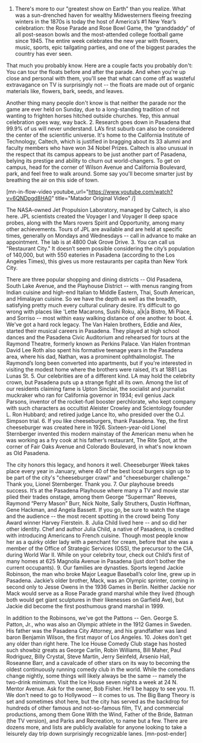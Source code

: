 1. There's more to our "greatest show on Earth" than you realize.
What was a sun-drenched haven for wealthy Midwesterners fleeing freezing winters in the 1870s is today the host of America’s #1 New Year’s celebration: the Rose Parade and Rose Bowl Game, the “granddaddy” of all post-season bowls and the most-attended college football game since 1945. The entire week celebrates the new year with flowers, music, sports, epic tailgating parties, and one of the biggest parades the country has ever seen.

That much you probably know. Here are a couple facts you probably don't: You can tour the floats before and after the parade. And when you're up close and personal with them, you'll see that what can come off as wasteful extravagance on TV is surprisingly not -- the floats are made out of organic materials like, flowers, bark, seeds, and leaves.

Another thing many people don't know is that neither the parade nor the game are ever held on Sunday, due to a long-standing tradition of not wanting to frighten horses hitched outside churches. Yep, this annual celebration goes way, way back.
2. Research goes down in Pasadena that 99.9% of us will never understand.
LA’s first suburb can also be considered the center of the scientific universe. It's home to the California Institute of Technology, Caltech, which is justified in bragging about its 33 alumni and faculty members who have won 34 Nobel Prizes. Caltech is also unusual in the respect that its campus appears to be just another part of Pasadena, belying its prestige and ability to churn out world-changers. To get on campus, head for the corner of Wilson Avenue and California Boulevard, park, and feel free to walk around. Some say you'll become smarter just by breathing the air on this side of town.

[mn-in-flow-video youtube_url="https://www.youtube.com/watch?v=6QNDpgd8HA0" title="Matador Original Video" /]

The NASA-owned Jet Propulsion Laboratory, managed by Caltech, is also here. JPL scientists created the Voyager I and Voyager II deep space probes, along with the Mars rovers Spirit and Opportunity, among many other achievements. Tours of JPL are available and are held at specific times, generally on Mondays and Wednesdays -- call in advance to make an appointment. The lab is at 4800 Oak Grove Drive.
3. You can call us "Restaurant City."
It doesn’t seem possible considering the city’s population of 140,000, but with 550 eateries in Pasadena (according to the Los Angeles Times), this gives us more restaurants per capita than New York City.

There are three popular shopping and dining districts -- Old Pasadena, South Lake Avenue, and the Playhouse District -- with menus ranging from Indian cuisine and high-end Italian to Middle Eastern, Thai, South American, and Himalayan cuisine. So we have the depth as well as the breadth, satisfying pretty much every cultural culinary desire. It’s difficult to go wrong with places like 'Lette Macarons, Sushi Roku, a|k|a Bistro, Mi Piace, and Sorriso -- most within easy walking distance of one another to boot.
4. We've got a hard rock legacy.
The Van Halen brothers, Eddie and Alex, started their musical careers in Pasadena. They played at high school dances and the Pasadena Civic Auditorium and rehearsed for tours at the Raymond Theatre, formerly known as Perkins Palace. Van Halen frontman David Lee Roth also spent his formative teenage years in the Pasadena area, where his dad, Nathan, was a prominent ophthalmologist. The Raymond’s long been converted into apartments, but if you're interested in visiting the modest home where the brothers were raised, it’s at 1881 Las Lunas St.
5. Our celebrities are of a different kind.
LA may hold the celebrity crown, but Pasadena puts up a strange fight all its own. Among the list of our residents claiming fame is Upton Sinclair, the socialist and journalist muckraker who ran for California governor in 1934; evil genius Jack Parsons, inventor of the rocket-fuel booster perchlorate, who kept company with such characters as occultist Aleister Crowley and Scientology founder L. Ron Hubbard; and retired judge Lance Ito, who presided over the O.J. Simpson trial.
6. If you like cheeseburgers, thank Pasadena.
Yep, the first cheeseburger was created here in 1926. Sixteen-year-old Lionel Sternberger invented this modern mainstay of the American menu when he was working as a fry cook at his father’s restaurant, The Rite Spot, at the corner of Fair Oaks Avenue and Colorado Boulevard, in what's now known as Old Pasadena.

The city honors this legacy, and honors it well. Cheeseburger Week takes place every year in January, where 40 of the best local burgers sign up to be part of the city's "cheeseburger crawl" and "cheeseburger challenge." Thank you, Lionel Sternberger. Thank you.
7. Our playhouse breeds success.
It’s at the Pasadena Playhouse where many a TV and movie star plied their trades onstage, among them George “Superman” Reeves, Raymond “Perry Mason” Burr, Nick Nolte, Sally Struthers, Dustin Hoffman, Gene Hackman, and Angela Bassett. If you go, be sure to watch the stage and the audience -- the most recent spotting in the crowd being Tony Award winner Harvey Fierstein.
8. Julia Child lived here -- and so did her other identity.
Chef and author Julia Child, a native of Pasadena, is credited with introducing Americans to French cuisine. Though most people know her as a quirky older lady with a penchant for cream, before that she was a member of the Office of Strategic Services (OSS), the precursor to the CIA, during World War II. While on your celebrity tour, check out Child’s first of many homes at 625 Magnolia Avenue in Pasadena (just don’t bother the current occupants).
9. Our families are dynasties.
Sports legend Jackie Robinson, the man who broke Major League Baseball’s color line, grew up in Pasadena. Jackie’s older brother, Mack, was an Olympic sprinter, coming in second only to Jesse Owens in the 1936 Games in Berlin. Neither Jackie nor Mack would serve as a Rose Parade grand marshal while they lived (though both would get giant sculptures in their likenesses on Garfield Ave), but Jackie did become the first posthumous grand marshal in 1999.

In addition to the Robinsons, we've got the Pattons -- Gen. George S. Patton, Jr., who was also an Olympic athlete in the 1912 Games in Sweden. His father was the Pasadena City Attorney, and his grandfather was land baron Benjamin Wilson, the first mayor of Los Angeles.
10. Jokes don't get any older than right here.
The Ice House Comedy Club stage has hosted such showbiz greats as George Carlin, Robin Williams, Bill Maher, Paul Rodriguez, Billy Crystal, Steve Martin, Jerry Seinfeld, Arsenio Hall, Roseanne Barr, and a cavalcade of other stars on its way to becoming the oldest continuously running comedy club in the world. While the comedians change nightly, some things will likely always be the same -- namely the two-drink minimum. Visit the Ice House seven nights a week at 24 N. Mentor Avenue. Ask for the owner, Bob Fisher. He’ll be happy to see you.
11. We don't need to go to Hollywood -- it comes to us.
The Big Bang Theory is set and sometimes shot here, but the city has served as the backdrop for hundreds of other famous and not-so-famous film, TV, and commercial productions, among them Gone With the Wind, Father of the Bride, Batman (the TV version), and Parks and Recreation, to name but a few. There are dozens more, and lists are publicly available for anyone looking to take a leisurely day trip down surprisingly recognizable lanes. [mn-post-ender]
